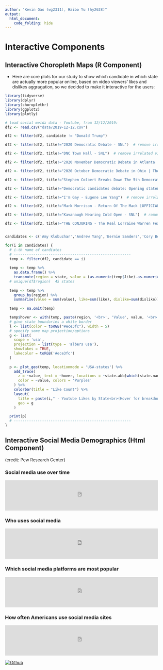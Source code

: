 ```yaml
---
author: "Kevin Gao (wg2311), Haibo Yu (hy2628)"
output: 
  html_document:
    code_folding: hide
---
```

# Interactive Components

## Interactive Choropleth Maps (R Component)

* Here are core plots for our study to show which candidate in which state are actually more popular online, based on video viewers' likes and dislikes aggragation, so we decided to make it interactive for the users:
```r
library(tidyverse)
library(dplyr)
library(choroplethr)
library(ggplot2)
library(plotly)

# load social meida data - Youtube, from 12/12/2019:
df2 <- read.csv("data/2019-12-12.csv")

df2 <- filter(df2, candidate != "Donald Trump")

df2 <- filter(df2, title!="2020 Democratic Debate - SNL")  # remove irrelated videos

df2 <- filter(df2, title!="DNC Town Hall - SNL")  # remove irrelated videos

df2 <- filter(df2, title!="2020 November Democratic Debate in Atlanta | The Daily Show")  # remove irrelated videos

df2 <- filter(df2, title!="2020 October Democratic Debate in Ohio | The Daily Show")  # remove irrelated videos

df2 <- filter(df2, title!="Stephen Colbert Breaks Down The 5th Democratic Presidential Debate")  # remove irrelated videos

df2 <- filter(df2, title!="Democratic candidates debate: Opening statements l ABC News")  # remove irrelated videos

df2 <- filter(df2, title!="I'm Gay - Eugene Lee Yang")  # remove irrelated videos

df2 <- filter(df2, title!="Mark Morrison - Return Of The Mack [OFFICIAL MUSIC VIDEO]")  # remove irrelated videos

df2 <- filter(df2, title!="Kavanaugh Hearing Cold Open - SNL")  # remove irrelated videos

df2 <- filter(df2, title!="THE CONJURING - The Real Lorraine Warren Featurette")  # remove irrelated videos


candidates <- c('Amy Klobuchar','Andrew Yang','Bernie Sanders','Cory Booker','Elizabeth Warren','Joe Biden','Kamala Harris','Pete Buttigieg','Tom Steyer','Tulsi Gabbard') 

for(i in candidates) {
  # i-th name of candiates
  # ------------------------------------------------------
  temp <- filter(df2, candidate == i) 
  
  temp <- temp %>% 
    as.data.frame() %>% 
    transmute(region = state, value = (as.numeric(temp$like)-as.numeric(temp$dislike)), like=like, dislike=dislike)
  # unique(df$region)  45 states
  
  temp <- temp %>%
    group_by(region) %>%
    summarise(value = sum(value), like=sum(like), dislike=sum(dislike))
  
  temp <- na.omit(temp)

  temp$hover <- with(temp, paste(region, '<br>', 'Value', value, '<br>','Like',like,'<br>', 'Dislike',dislike))
  # give state boundaries a white border
  l <- list(color = toRGB("#ece3fc"), width = 5)
  # specify some map projection/options
  g <- list(
    scope = 'usa',
    projection = list(type = 'albers usa'),
    showlakes = TRUE,
    lakecolor = toRGB('#ece3fc')
  )
  
  p <- plot_geo(temp, locationmode = 'USA-states') %>%
    add_trace(
      z = ~value, text = ~hover, locations = ~state.abb[which(state.name == region)],
      color = ~value, colors = 'Purples'
    ) %>%
    colorbar(title = "Like Count") %>%
    layout(
      title = paste(i," - Youtube Likes by State<br>(Hover for breakdown)"),
      geo = g
    )

  print(p)
  # ------------------------------------------------------
}


```


## Interactive Social Media Demographics (Html Component)

(credit: Pew Research Center)

### Social media use over time

<iframe src='https://www.pewresearch.org/internet/chart/social-media-use/iframe/' id='pew17380' scrolling='no' width='100%' height='100px' frameborder='0'></iframe> <script type='text/javascript'id='pew-iframe'>(function(){function async_load(){var s=document.createElement('script');s.type='text/javascript';s.async=true;s.src='https://www.pewresearch.org/internet/wp-content/plugins/pew-refactor-shim/pew-scripts/js/iframeResizer.min.js';s.onload=s.onreadystatechange=function(){var rs=this.readyState;try{iFrameResize([],'iframe#pew17380')}catch(e){}};var embedder=document.getElementById('pew-iframe');embedder.parentNode.insertBefore(s,embedder)}if(window.attachEvent)window.attachEvent('onload',async_load);else window.addEventListener('load',async_load,false)})();</script>			



### Who uses social media

<iframe src='https://www.pewresearch.org/internet/chart/social-media-use-by-community-type/iframe/' id='pew17895' scrolling='no' width='100%' height='100px' frameborder='0'></iframe> <script type='text/javascript'id='pew-iframe'>(function(){function async_load(){var s=document.createElement('script');s.type='text/javascript';s.async=true;s.src='https://www.pewresearch.org/internet/wp-content/plugins/pew-refactor-shim/pew-scripts/js/iframeResizer.min.js';s.onload=s.onreadystatechange=function(){var rs=this.readyState;try{iFrameResize([],'iframe#pew17895')}catch(e){}};var embedder=document.getElementById('pew-iframe');embedder.parentNode.insertBefore(s,embedder)}if(window.attachEvent)window.attachEvent('onload',async_load);else window.addEventListener('load',async_load,false)})();</script>			


### Which social media platforms are most popular

<iframe src='https://www.pewresearch.org/internet/chart/which-social-media-platforms-are-most-popular/iframe/' id='pew17383' scrolling='no' width='100%' height='100px' frameborder='0'></iframe> <script type='text/javascript'id='pew-iframe'>(function(){function async_load(){var s=document.createElement('script');s.type='text/javascript';s.async=true;s.src='https://www.pewresearch.org/internet/wp-content/plugins/pew-refactor-shim/pew-scripts/js/iframeResizer.min.js';s.onload=s.onreadystatechange=function(){var rs=this.readyState;try{iFrameResize([],'iframe#pew17383')}catch(e){}};var embedder=document.getElementById('pew-iframe');embedder.parentNode.insertBefore(s,embedder)}if(window.attachEvent)window.attachEvent('onload',async_load);else window.addEventListener('load',async_load,false)})();</script>		

### How often Americans use social media sites

<iframe src='https://www.pewresearch.org/internet/chart/how-often-americans-are-using-social-media/iframe/' id='pew17381' scrolling='no' width='100%' height='100px' frameborder='0'></iframe> <script type='text/javascript'id='pew-iframe'>(function(){function async_load(){var s=document.createElement('script');s.type='text/javascript';s.async=true;s.src='https://www.pewresearch.org/internet/wp-content/plugins/pew-refactor-shim/pew-scripts/js/iframeResizer.min.js';s.onload=s.onreadystatechange=function(){var rs=this.readyState;try{iFrameResize([],'iframe#pew17381')}catch(e){}};var embedder=document.getElementById('pew-iframe');embedder.parentNode.insertBefore(s,embedder)}if(window.attachEvent)window.attachEvent('onload',async_load);else window.addEventListener('load',async_load,false)})();</script>	





[![Github](imgs/GitHub.png)](https://github.com/columbia-dsi/SocialMediaElection2020)